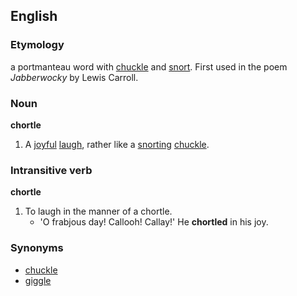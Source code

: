 ==English==
===Etymology===
a portmanteau word with [[chuckle]] and [[snort]]. First used in the poem ''Jabberwocky'' by Lewis Carroll.
===Noun===
'''chortle'''
# A [[joyful]] [[laugh]], rather like a [[snort]]ing [[chuckle]].
===Intransitive verb===
'''chortle'''
# To laugh in the manner of a chortle.
#* 'O frabjous day! Callooh! Callay!' He '''chortled''' in his joy.
===Synonyms===
*[[chuckle]]
*[[giggle]]
